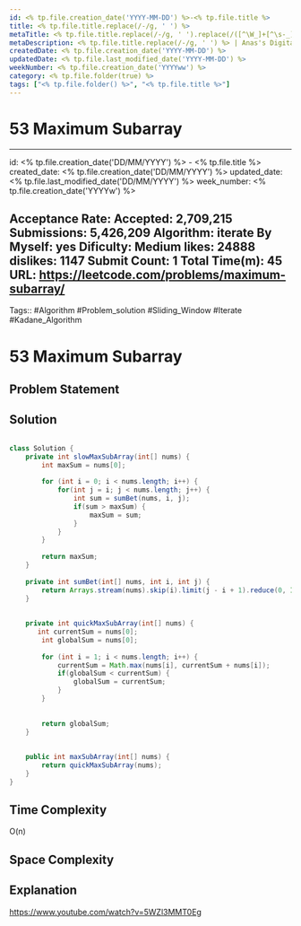 ```yaml
---
id: <% tp.file.creation_date('YYYY-MM-DD') %>-<% tp.file.title %>
title: <% tp.file.title.replace(/-/g, ' ') %>
metaTitle: <% tp.file.title.replace(/-/g, ' ').replace(/([^\W_]+[^\s-_]+]*) */g, function (txt) {return txt.charAt(0).toUpperCase() + txt.substr(1).toLowerCase();}) %> | Anas's Digital Garden
metaDescription: <% tp.file.title.replace(/-/g, ' ') %> | Anas's Digital Garden
createdDate: <% tp.file.creation_date('YYYY-MM-DD') %>
updatedDate: <% tp.file.last_modified_date('YYYY-MM-DD') %>
weekNumber: <% tp.file.creation_date('YYYYww') %>
category: <% tp.file.folder(true) %>
tags: ["<% tp.file.folder() %>", "<% tp.file.title %>"]
---
```

# 53 Maximum Subarray

---
id: <% tp.file.creation_date('DD/MM/YYYY') %> - <% tp.file.title %>
created_date: <% tp.file.creation_date('DD/MM/YYYY') %>
updated_date: <% tp.file.last_modified_date('DD/MM/YYYY') %>
week_number: <% tp.file.creation_date('YYYYw') %>

Acceptance Rate: 
Accepted: 2,709,215
Submissions: 5,426,209
Algorithm: iterate
By Myself: yes
Dificulty: Medium
likes: 24888
dislikes: 1147
Submit Count: 1 
Total Time(m): 45
URL: https://leetcode.com/problems/maximum-subarray/
---

Tags:: #Algorithm #Problem_solution #Sliding_Window #Iterate #Kadane_Algorithm

# 53 Maximum Subarray

## Problem Statement

## Solution

```java

class Solution {
    private int slowMaxSubArray(int[] nums) {
        int maxSum = nums[0];
        
        for (int i = 0; i < nums.length; i++) {
            for(int j = i; j < nums.length; j++) {
                int sum = sumBet(nums, i, j);
                if(sum > maxSum) {
                    maxSum = sum;
                }
            }
        }
        
        return maxSum;
    }
    
    private int sumBet(int[] nums, int i, int j) {
        return Arrays.stream(nums).skip(i).limit(j - i + 1).reduce(0, Integer::sum);
    }
    
    
    private int quickMaxSubArray(int[] nums) {
       int currentSum = nums[0];
        int globalSum = nums[0];
        
        for (int i = 1; i < nums.length; i++) {
            currentSum = Math.max(nums[i], currentSum + nums[i]);
            if(globalSum < currentSum) {
                globalSum = currentSum;
            }      
        }
      
        
        return globalSum;
    }
    
    
    public int maxSubArray(int[] nums) {
        return quickMaxSubArray(nums);
    }
}
```

## Time Complexity

O(n)

## Space Complexity

## Explanation
https://www.youtube.com/watch?v=5WZl3MMT0Eg